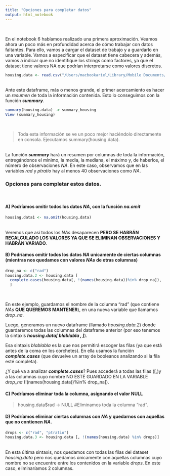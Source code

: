 ```yaml
---
title: "Opciones para completar datos"
output: html_notebook
---
```

\

En el notebook 6 habíamos realizado una primera aproximación. Veamos ahora un poco más en profundidad acerca de cómo trabajar con datos faltantes. Para ello, vamos a cargar el dataset de trabajo y a guardarlo en una variable. Vamos a especificar que el dataset tiene cabecera y además, vamos a indicar que no identifique los strings como factores, ya que el dataset tiene valores NA que podrían interpretarse como valores discretos.

```r
housing.data <- read.csv("/Users/macbookariel/Library/Mobile Documents/com~apple~CloudDocs/@ARIEL/AADD/DataScience/DataScience-con-RStudio/@Ariel/b Datos/tema1/housing-with-missing-value.csv", header = TRUE, stringsAsFactors = FALSE)
```
\
Ante este dataframe, más o menos grande, el primer acercamiento es hacer un _resumen_ de toda la información contenida. Esto lo conseguimos con la función _**summary**_.

```r
summary(housing.data) -> summary_housing
View (summary_housing)
```
\

> Toda esta información se ve un poco mejor haciéndolo directamente en consola. Ejecutamos summary(housing.data).

\
La función _**summary**_ hará un resumen por columnas de toda la información, entregándonos el mínimo, la media, la mediana, el máximo y, de haberlos, el número de observaciones $NA$. En este caso, observamos que en las variables _rad_ y _ptratio_ hay al menos 40 observaciones como $NA$.

### Opciones para completar estos datos.
\

#### A) Podríamos omitir todos los datos $NA$, con la función _**na.omit**_

```r
housing.data1 <- na.omit(housing.data)
```
\
Veremos que así todos los $NAs$ desaparecen **PERO SE HABRÁN RECALCULADO LOS VALORES YA QUE SE ELIMINAN OBSERVACIONES Y HABRÁN VARIADO**.
\


#### B) Podríamos omitir todos los datos $NA$ unicamente de ciertas columnas (mientras nos quedamos con valores $NAs$ de otras columnas)

```r
drop_na <- c("rad")
housing.data.2 <- housing.data [
  complete.cases(housing.data[, !(names(housing.data))%in% drop_na]),
  ]
```
\

En este ejemplo, guardamos el nombre de la columna "rad" (que contiene $NAs$  **QUE QUEREMOS MANTENER**), en una nueva variable que llamamos _drop_na_.
\

Luego, generamos un nuevo dataframe (llamado _housing.data.2_) donde guardaremos todas las columnas del dataframe anterior (por eso tenemos la sintaxis _**housing.data[ blablabla **, **]**_).
\

Esa sintaxis _blablabla_ es la que nos permitirá escoger las filas (ya que está antes de la coma en los corchetes). En ella usamos la función _**complete.cases**_ (que devuelve un array de booleanos analizando si la fila esté completa).
\

¿Y qué va a analizar _**complete.cases**_? Pues accederá a todas las filas ([,)y a las columnas cuyo nombre NO ESTÉ GUARDADO EN LA VARIABLE _drop_na_ (!(names(housing.data))%in% drop_na]).
\


#### C) Podríamos eliminar toda la columna, asígnando el valor NULL

> housing.data$rad -> NULL #Eliminamos toda la columna "rad".


#### D) Podríamos eliminar ciertas columnas con $NA$ y quedarnos con aquellas que no contienen $NA$.

```r
drops <- c("rad", "ptratio")
housing.data.3 <- housing.data [, !(names(housing.data) %in% drops)]
```
\
En esta última sintaxis, nos quedamos con todas las filas del dataset _housing.data_ pero nos quedamos únicamente con aquellas columnas cuyo nombre no se encuentre entre los contenidos en la variable _drops_. En este caso, eliminaríamos 2 columnas.


























